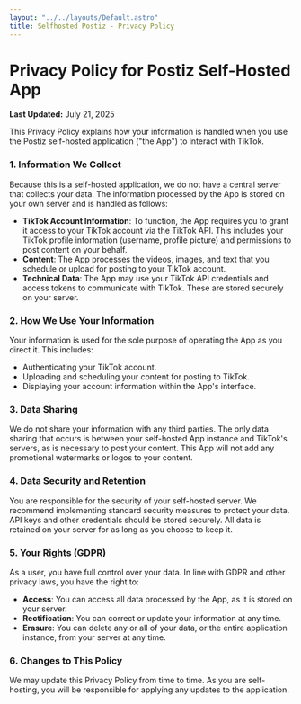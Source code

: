 ```yaml
---
layout: "../../layouts/Default.astro"
title: Selfhosted Postiz - Privacy Policy
---
```


# Privacy Policy for Postiz Self-Hosted App

**Last Updated:** July 21, 2025

This Privacy Policy explains how your information is handled when you use the Postiz self-hosted application ("the App") to interact with TikTok.

### 1. Information We Collect
Because this is a self-hosted application, we do not have a central server that collects your data. The information processed by the App is stored on your own server and is handled as follows:

- **TikTok Account Information**: To function, the App requires you to grant it access to your TikTok account via the TikTok API. This includes your TikTok profile information (username, profile picture) and permissions to post content on your behalf.
- **Content**: The App processes the videos, images, and text that you schedule or upload for posting to your TikTok account.
- **Technical Data**: The App may use your TikTok API credentials and access tokens to communicate with TikTok. These are stored securely on your server.

### 2. How We Use Your Information
Your information is used for the sole purpose of operating the App as you direct it. This includes:
- Authenticating your TikTok account.
- Uploading and scheduling your content for posting to TikTok.
- Displaying your account information within the App's interface.

### 3. Data Sharing
We do not share your information with any third parties. The only data sharing that occurs is between your self-hosted App instance and TikTok's servers, as is necessary to post your content. This App will not add any promotional watermarks or logos to your content.

### 4. Data Security and Retention
You are responsible for the security of your self-hosted server. We recommend implementing standard security measures to protect your data. API keys and other credentials should be stored securely. All data is retained on your server for as long as you choose to keep it.

### 5. Your Rights (GDPR)
As a user, you have full control over your data. In line with GDPR and other privacy laws, you have the right to:
- **Access**: You can access all data processed by the App, as it is stored on your server.
- **Rectification**: You can correct or update your information at any time.
- **Erasure**: You can delete any or all of your data, or the entire application instance, from your server at any time.

### 6. Changes to This Policy
We may update this Privacy Policy from time to time. As you are self-hosting, you will be responsible for applying any updates to the application.
